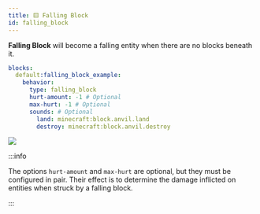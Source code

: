 ```yaml
---
title: 🟨 Falling Block
id: falling_block
---
```


**Falling Block** will become a falling entity when there are no blocks beneath it.

```yml
blocks:
  default:falling_block_example:
    behavior:
      type: falling_block
      hurt-amount: -1 # Optional
      max-hurt: -1 # Optional
      sounds: # Optional
        land: minecraft:block.anvil.land
        destroy: minecraft:block.anvil.destroy
```

![](/img/falling_block.png)

:::info

The options `hurt-amount` and `max-hurt` are optional, but they must be configured in pair. Their effect is to determine the damage inflicted on entities when struck by a falling block.

:::